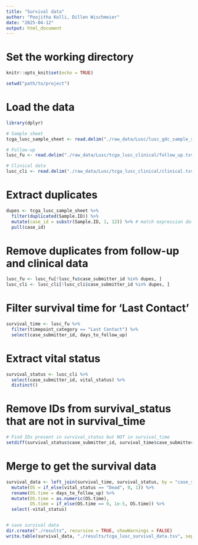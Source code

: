 ```yaml
---
title: "Survival data"
author: "Poojitha Kolli, Dillen Wischmeier"
date: "2025-04-12"
output: html_document
---
```


# Set the working directory

```r
knitr::opts_knit$set(echo = TRUE)

setwd("path/to/project")
```

# Load the data

```r
library(dplyr)

# Sample sheet
tcga_lusc_sample_sheet <- read.delim("./raw_data/Lusc/lusc_gdc_sample_sheet.2025-02-17.tsv", stringsAsFactors = FALSE)

# Follow-up
lusc_fu <- read.delim("./raw_data/Lusc/tcga_lusc_clinical/follow_up.tsv", stringsAsFactors = FALSE)

# Clinical data
lusc_cli <- read.delim("./raw_data/Lusc/tcga_lusc_clinical/clinical.tsv", stringsAsFactors = FALSE)

```

# Extract duplicates

```r
dupes <- tcga_lusc_sample_sheet %>%
  filter(duplicated(Sample.ID)) %>%
  mutate(case_id = substr(Sample.ID, 1, 12)) %>% # match expression data IDs
  pull(case_id)
```

# Remove duplicates from follow-up and clinical data

```r
lusc_fu <- lusc_fu[!lusc_fu$case_submitter_id %in% dupes, ]
lusc_cli <- lusc_cli[!lusc_cli$case_submitter_id %in% dupes, ]
```

# Filter survival time for 'Last Contact'

```r
survival_time <- lusc_fu %>%
  filter(timepoint_category == "Last Contact") %>%
  select(case_submitter_id, days_to_follow_up)
```

# Extract vital status

```r
survival_status <- lusc_cli %>%
  select(case_submitter_id, vital_status) %>%
  distinct()
```

# Remove IDs from survival_status that are not in survival_time

```r
# Find IDs present in survival_status but NOT in survival_time
setdiff(survival_status$case_submitter_id, survival_time$case_submitter_id)
```

# Merge to get the survival data

```r
survival_data <- left_join(survival_time, survival_status, by = "case_submitter_id") %>%
  mutate(OS = if_else(vital_status == "Dead", 0, 1)) %>%
  rename(OS.time = days_to_follow_up) %>%
  mutate(OS.time = as.numeric(OS.time), 
         OS.time = if_else(OS.time == 0, 1e-5, OS.time)) %>%
  select(-vital_status)


# save survival data
dir.create("./results", recursive = TRUE, showWarnings = FALSE)
write.table(survival_data, "./results/tcga_lusc_survival_data.tsv", sep = "\t")
```





